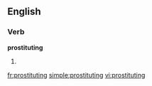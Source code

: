 
==English==

===Verb===
'''prostituting'''

# {{present participle of|[[prostitute]]}}

[[fr:prostituting]]
[[simple:prostituting]]
[[vi:prostituting]]